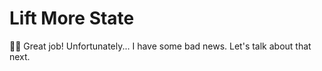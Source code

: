 # Lift More State

👨‍💼 Great job! Unfortunately... I have some bad news. Let's talk about that next.
